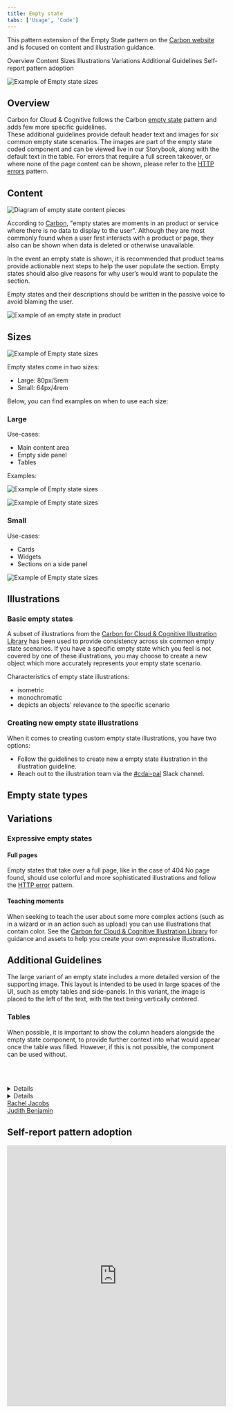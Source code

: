 ```yaml
---
title: Empty state
tabs: ['Usage', 'Code']
---
```



<PageDescription>

This pattern extension of the Empty State pattern on the [Carbon website](https://www.carbondesignsystem.com/patterns/empty-states-pattern/) and is focused on content and illustration guidance.

</PageDescription>

<AnchorLinks>
  <AnchorLink>Overview</AnchorLink>
  <AnchorLink>Content</AnchorLink>
  <AnchorLink>Sizes</AnchorLink>
  <AnchorLink>Illustrations</AnchorLink>
  <AnchorLink>Variations</AnchorLink>
  <AnchorLink>Additional Guidelines</AnchorLink>
  <AnchorLink> Self-report pattern adoption </AnchorLink>
</AnchorLinks>

<Row>
 <Column colLg={12}>

![Example of Empty state sizes](images/empty-state-1.png)

 </Column>
</Row>

## Overview

Carbon for Cloud &amp; Cognitive follows the Carbon [empty state](https://www.carbondesignsystem.com/patterns/empty-states-pattern/) pattern and adds few more specific guidelines. <br />
These additional guidelines provide default header text and images for six common empty state scenarios. The images are part of the empty state coded component and can be viewed live in our Storybook, along with the default text in the table. For errors that require a full screen takeover, or where none of the page content can be shown, please refer to the [HTTP errors](https://pages.github.ibm.com/cdai-design/pal/patterns/http-errors/usage/) pattern.

## Content

<Row>
<Column colLg={8}>

![Diagram of empty state content pieces](images/EmptyState_Content1.jpg)

 </Column>
</Row>

According to [Carbon](https://carbondesignsystem.com/patterns/empty-states-pattern/), "empty states are moments in an product or service where there is no data to display to the user". Although they are most commonly found when a user first interacts with a product or page, they also can be shown when data is deleted or otherwise unavailable. 

In the event an empty state is shown, it is recommended that product teams provide actionable next steps to help the user populate the section. Empty states should also give reasons for why user’s would want to populate the section. 

Empty states and their descriptions should be written in the passive voice to avoid blaming the user. 

<Row>
<Column colLg={8}>

![Example of an empty state in product](images/EmptyState_Content2.jpg)

 </Column>
</Row>

## Sizes

<Row>
 <Column colLg={8}>

![Example of Empty state sizes](images/empty-state-2.png)

 </Column>
</Row>

Empty states come in two sizes:

- Large: 80px/5rem
- Small: 64px/4rem

Below, you can find examples on when to use each size:

### Large

Use-cases:

- Main content area
- Empty side panel
- Tables

Examples:

<Row>
 <Column colLg={12}>

![Example of Empty state sizes](images/empty-state-3.png)

 </Column>
</Row>
<Row>
 <Column colLg={12}>

![Example of Empty state sizes](images/empty-state-4.png)

 </Column>
</Row>

### Small

Use-cases:

- Cards
- Widgets
- Sections on a side panel

<Row>
 <Column colLg={12}>

![Example of Empty state sizes](images/empty-state-5.png)

 </Column>
</Row>

## Illustrations

### Basic empty states

A subset of illustrations from the [Carbon for Cloud &amp; Cognitive Illustration Library](https://pages.github.ibm.com/cdai-design/pal/illustrations/library/) has been used to provide consistency across six common empty state scenarios. If you have a specific empty state which you feel is not covered by one of these illustrations, you may choose to create a new object which more accurately represents your empty state scenario.

Characteristics of empty state illustrations:

- isometric
- monochromatic
- depicts an objects' relevance to the specific scenario

### Creating new empty state illustrations

When it comes to creating custom empty state illustrations, you have two options:

- Follow the guidelines to create new a empty state illustration in the illustration guideline.
- Reach out to the illustration team via the [#cdai-pal](https://ibm.enterprise.slack.com/?redir=%2Fr-t29805298899%3Fredir%3D%252Farchives%252FCQGR0HC05) Slack channel.

## Empty state types

<Row>
  <Column colLg={8}>
    <EmptyStateType />
  </Column>
</Row>

## Variations

### Expressive empty states

#### Full pages

Empty states that take over a full page, like in the case of 404 No page found, should use colorful and more sophisticated illustrations and follow the [HTTP error](https://pages.github.ibm.com/cdai-design/pal/patterns/http-errors/usage/) pattern.

#### Teaching moments

When seeking to teach the user about some more complex actions (such as in a wizard or in an action such as upload) you can use illustrations that contain color. See the [Carbon for Cloud &amp; Cognitive Illustration Library](https://pages.github.ibm.com/cdai-design/pal/illustrations/library/) for guidance and assets to help you create your own expressive illustrations.

<Row>
 <Column colLg={4} colMd={4} colSm={4}>

<EmptyStateAllAssetsCard
  title="Empty State SVGs"
  image="/static/81acbae3f289f8a00761848d6244b405/zip.svg"
  alt="Zip Icon"
  source="/static/1b310444078f057e4a8fb948ec2e5a22/EmptyStateSVGs.zip"
  name="Empty State SVGs"
/>

 </Column>
</Row>

## Additional Guidelines

The large variant of an empty state includes a more detailed version of the supporting image. This layout is intended to be used in large spaces of the UI, such as empty tables and side-panels. In this variant, the image is placed to the left of the text, with the text being vertically centered.

### Tables

When possible, it is important to show the column headers alongside the empty state component, to provide further context into what would appear once the table was filled. However, if this is not possible, the component can be used without.

<br></br>
<InfoCard
  cardName="Pattern version history"
  cardDescription='Versions, changelog and contributors'> 
<CTabs>
<CTab label="Version">
<Details>
  1.0
</Details>
</CTab>
<CTab label="Changelog">
<Details>
  2023-08-11: Version 1.0 release
</Details>
</CTab>
<CTab label="Contributors">
  <a href="https://w3.ibm.com/#/people/2J8178897">Rachel Jacobs</a> <br/>
  <a href="https://w3.ibm.com/#/people/0D9543649">Judith Benjamin</a> <br/>
</CTab>
</CTabs>
</InfoCard>

## Self-report pattern adoption
<iframe class="airtable-embed" src="https://airtable.com/embed/appvxykrpLizynCkz/pag6vMUcv2eCAUp5A/form" frameborder="0" onmousewheel="" width="100%" height="600" style="background: transparent; border: 1px solid #ccc;"></iframe>
